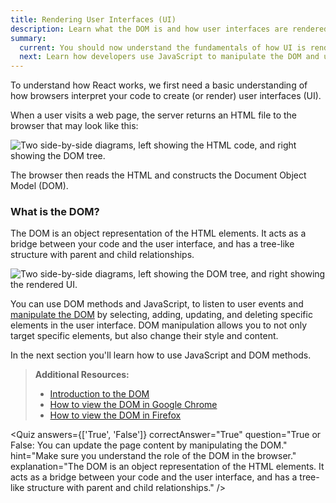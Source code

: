 ```yaml
---
title: Rendering User Interfaces (UI)
description: Learn what the DOM is and how user interfaces are rendered.
summary:
  current: You should now understand the fundamentals of how UI is rendered on the browser.
  next: Learn how developers use JavaScript to manipulate the DOM and update the UI.
---
```


To understand how React works, we first need a basic understanding of how browsers interpret your code to create (or render) user interfaces (UI).

When a user visits a web page, the server returns an HTML file to the browser that may look like this:

<Image
  alt="Two side-by-side diagrams, left showing the HTML code, and right showing the DOM tree."
  srcLight="/learn/light/learn-html-and-dom.png"
  srcDark="/learn/dark/learn-html-and-dom.png"
  width={1600}
  height={759}
/>

The browser then reads the HTML and constructs the Document Object Model (DOM).

### What is the DOM?

The DOM is an object representation of the HTML elements. It acts as a bridge between your code and the user interface, and has a tree-like structure with parent and child relationships.

<Image
  alt="Two side-by-side diagrams, left showing the DOM tree, and right showing the rendered UI."
  srcLight="/learn/light/learn-dom-and-ui.png"
  srcDark="/learn/dark/learn-dom-and-ui.png"
  width={1600}
  height={759}
/>

You can use DOM methods and JavaScript, to listen to user events and [manipulate the DOM](https://developer.mozilla.org/docs/Learn/JavaScript/Client-side_web_APIs/Manipulating_documents) by selecting, adding, updating, and deleting specific elements in the user interface. DOM manipulation allows you to not only target specific elements, but also change their style and content.

In the next section you'll learn how to use JavaScript and DOM methods.

> **Additional Resources:**
>
> - [Introduction to the DOM](https://developer.mozilla.org/docs/Web/API/Document_Object_Model/Introduction)
> - [How to view the DOM in Google Chrome](https://developer.chrome.com/docs/devtools/dom/)
> - [How to view the DOM in Firefox](https://developer.mozilla.org/docs/Tools/Debugger/How_to/Highlight_and_inspect_DOM_nodes)

<Quiz
  answers={['True', 'False']}
  correctAnswer="True"
  question="True or False: You can update the page content by manipulating the DOM."
  hint="Make sure you understand the role of the DOM in the browser."
  explanation="The DOM is an object representation of the HTML elements. It acts as a bridge between your code and the user interface, and has a tree-like structure with parent and child relationships."
/>

